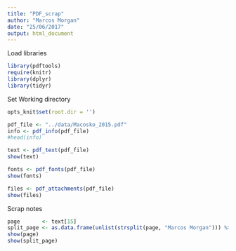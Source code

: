 ```yaml
---
title: "PDF_scrap"
author: "Marcos Morgan"
date: "25/06/2017"
output: html_document
---
```


Load libraries
```r
library(pdftools)
require(knitr)
library(dplyr)
library(tidyr)
```

Set Working directory
```r
opts_knit$set(root.dir = '')
```

```r
pdf_file <- "../data/Macosko_2015.pdf"
info <- pdf_info(pdf_file)
#head(info)
```

```r
text <- pdf_text(pdf_file)
show(text)
```

```r
fonts <- pdf_fonts(pdf_file)
show(fonts)
```

```r
files <- pdf_attachments(pdf_file)
show(files)
```

Scrap notes
```r
page       <- text[15]
split_page <- as.data.frame(unlist(strsplit(page, "Marcos Morgan"))) %>% separate('unlist(strsplit(page, "Marcos Morgan"))', c("a", "b", "c", "d", "e"), sep="\n")
show(page)
show(split_page)
```

```r

```


